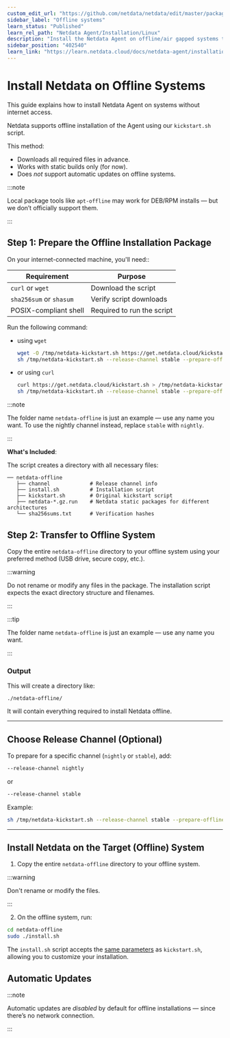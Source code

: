 ```yaml
---
custom_edit_url: "https://github.com/netdata/netdata/edit/master/packaging/installer/methods/offline.md"
sidebar_label: "Offline systems"
learn_status: "Published"
learn_rel_path: "Netdata Agent/Installation/Linux"
description: "Install the Netdata Agent on offline/air gapped systems to benefit from real-time, per-second monitoring without connecting to the internet."
sidebar_position: "402540"
learn_link: "https://learn.netdata.cloud/docs/netdata-agent/installation/linux/offline-systems"
---
```


# Install Netdata on Offline Systems

This guide explains how to install Netdata Agent on systems without internet access.

Netdata supports offline installation of the Agent using our `kickstart.sh` script.

This method:

- Downloads all required files in advance.
- Works with static builds only (for now).
- Does *not* support automatic updates on offline systems.

:::note

Local package tools like `apt-offline` may work for DEB/RPM installs — but we don’t officially support them.

:::

## Step 1: Prepare the Offline Installation Package

On your internet-connected machine, you'll need::

| Requirement             | Purpose                    |
|-------------------------|----------------------------|
| `curl` or `wget`        | Download the script        |
| `sha256sum` or `shasum` | Verify script downloads    |
| POSIX-compliant shell   | Required to run the script |

Run the following command:

- using `wget`
  ```bash
  wget -O /tmp/netdata-kickstart.sh https://get.netdata.cloud/kickstart.sh
  sh /tmp/netdata-kickstart.sh --release-channel stable --prepare-offline-install-source ./netdata-offline
  ```
- or using `curl`
  ```bash
  curl https://get.netdata.cloud/kickstart.sh > /tmp/netdata-kickstart.sh
  sh /tmp/netdata-kickstart.sh --release-channel stable --prepare-offline-install-source ./netdata-offline
  ```

:::note

The folder name `netdata-offline` is just an example — use any name you want.
To use the nightly channel instead, replace `stable` with `nightly`.

:::

**What's Included**:

The script creates a directory with all necessary files:

```
── netdata-offline
   ├── channel             # Release channel info
   ├── install.sh          # Installation script
   ├── kickstart.sh        # Original kickstart script
   ├── netdata-*.gz.run    # Netdata static packages for different architectures
   └── sha256sums.txt      # Verification hashes
```

## Step 2: Transfer to Offline System

Copy the entire `netdata-offline` directory to your offline system using your preferred method (USB drive, secure copy, etc.).

:::warning

Do not rename or modify any files in the package.
The installation script expects the exact directory structure and filenames.

:::

:::tip

The folder name `netdata-offline` is just an example — use any name you want.

:::

### Output

This will create a directory like:

```
./netdata-offline/
```

It will contain everything required to install Netdata offline.

---

## Choose Release Channel (Optional)

To prepare for a specific channel (`nightly` or `stable`), add:

```bash
--release-channel nightly
```

or

```bash
--release-channel stable
```

Example:

```bash
sh /tmp/netdata-kickstart.sh --release-channel stable --prepare-offline-install-source ./netdata-offline
```

---

## Install Netdata on the Target (Offline) System

1. Copy the entire `netdata-offline` directory to your offline system.

:::warning

Don't rename or modify the files.

:::

2. On the offline system, run:

```bash
cd netdata-offline
sudo ./install.sh
```

The `install.sh` script accepts the [same parameters](/docs/netdata-agent/installation/linux#optional-parameters-for-kickstartsh) as `kickstart.sh`, allowing you to customize your installation.

## Automatic Updates

:::note

Automatic updates are *disabled* by default for offline installations — since there’s no network connection.

:::
